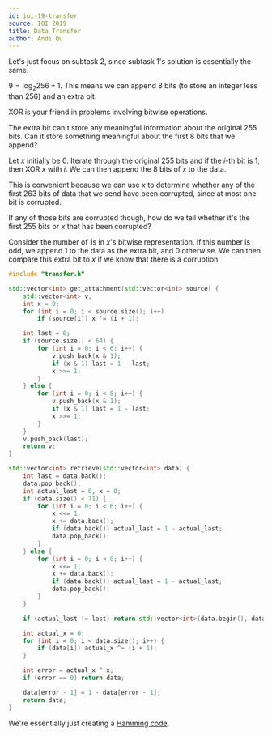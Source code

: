 ```yaml
---
id: ioi-19-transfer
source: IOI 2019
title: Data Transfer
author: Andi Qu
---
```


Let's just focus on subtask 2, since subtask 1's solution is essentially the same.

<Spoiler title="Hint 1">

$9 = \log_2{256} + 1$. This means we can append 8 bits (to store an integer less than 256) and an extra bit.

</Spoiler>

<Spoiler title="Hint 2">

XOR is your friend in problems involving bitwise operations.

</Spoiler>

<Spoiler title="Hint 3">

The extra bit can't store any meaningful information about the original 255 bits. Can it store something meaningful about the first 8 bits that we append?

</Spoiler>

<Spoiler title="Solution">

Let $x$ initially be 0. Iterate through the original 255 bits and if the $i$-th bit is 1, then XOR $x$ with $i$. We can then append the 8 bits of $x$ to the data.

This is convenient because we can use $x$ to determine whether any of the first 263 bits of data that we send have been corrupted, since at most one bit is corrupted.

If any of those bits are corrupted though, how do we tell whether it's the first 255 bits or $x$ that has been corrupted?

Consider the number of 1s in $x$'s bitwise representation. If this number is odd, we append 1 to the data as the extra bit, and 0 otherwise. We can then compare this extra bit to $x$ if we know that there is a corruption.

```cpp
#include "transfer.h"

std::vector<int> get_attachment(std::vector<int> source) {
	std::vector<int> v;
	int x = 0;
	for (int i = 0; i < source.size(); i++)
		if (source[i]) x ^= (i + 1);

	int last = 0;
	if (source.size() < 64) {
		for (int i = 0; i < 6; i++) {
			v.push_back(x & 1);
			if (x & 1) last = 1 - last;
			x >>= 1;
		}
	} else {
		for (int i = 0; i < 8; i++) {
			v.push_back(x & 1);
			if (x & 1) last = 1 - last;
			x >>= 1;
		}
	}
	v.push_back(last);
	return v;
}

std::vector<int> retrieve(std::vector<int> data) {
	int last = data.back();
	data.pop_back();
	int actual_last = 0, x = 0;
	if (data.size() < 71) {
		for (int i = 0; i < 6; i++) {
			x <<= 1;
			x += data.back();
			if (data.back()) actual_last = 1 - actual_last;
			data.pop_back();
		}
	} else {
		for (int i = 0; i < 8; i++) {
			x <<= 1;
			x += data.back();
			if (data.back()) actual_last = 1 - actual_last;
			data.pop_back();
		}
	}

	if (actual_last != last) return std::vector<int>(data.begin(), data.end());

	int actual_x = 0;
	for (int i = 0; i < data.size(); i++) {
		if (data[i]) actual_x ^= (i + 1);
	}

	int error = actual_x ^ x;
	if (error == 0) return data;

	data[error - 1] = 1 - data[error - 1];
	return data;
}
```

</Spoiler>

We're essentially just creating a [Hamming code](https://en.wikipedia.org/wiki/Hamming_code).
